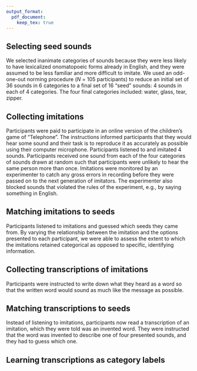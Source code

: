 ```yaml
---
output_format:
  pdf_document:
    keep_tex: true
---
```


## Selecting seed sounds

We selected inanimate categories of sounds because they were less likely to have lexicalized onomatopoeic forms already in English, and they were assumed to be less familiar and more difficult to imitate. We used an odd-one-out norming procedure (_N_ = 105 participants) to reduce an initial set of 36 sounds in 6 categories to a final set of 16 "seed" sounds: 4 sounds in each of 4 categories. The four final categories included: water, glass, tear, zipper.

## Collecting imitations

Participants were paid to participate in an online version of the children's game of "Telephone". The instructions informed participants that they would hear some sound and their task is to reproduce it as accurately as possible using their computer microphone. Participants listened to and imitated 4 sounds. Participants received one sound from each of the four categories of sounds drawn at random such that participants were unlikely to hear the same person more than once. Imitations were monitored by an experimenter to catch any gross errors in recording before they were passed on to the next generation of imitators. The experimenter also blocked sounds that violated the rules of the experiment, e.g., by saying something in English.

## Matching imitations to seeds

Participants listened to imitations and guessed which seeds they came from. By varying the relationship between the imitation and the options presented to each participant, we were able to assess the extent to which the imitations retained categorical as opposed to specific, identifying information.

## Collecting transcriptions of imitations

Participants were instructed to write down what they heard as a word so that the written word would sound as much like the message as possible.

## Matching transcriptions to seeds

Instead of listening to imitations, participants now read a transcription of an imitation, which they were told was an invented word. They were instructed that the word was invented to describe one of four presented sounds, and they had to guess which one.

## Learning transcriptions as category labels
